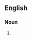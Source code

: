 {{also|show-stoppers|show stoppers}}

==English==

===Noun===
{{head|en|noun form}}

# {{plural of|showstopper|lang=en}}